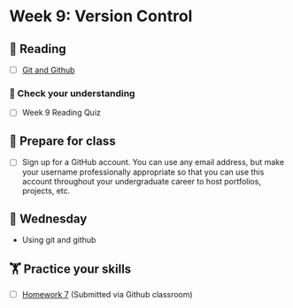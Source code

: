 # Week 9: Version Control
  
## 📖 Reading

  - [ ] [Git and Github](https://srvanderplas.github.io/stat-computing-r-python/part-tools/05-git-and-github.html)

### 🎯 Check your understanding

- [ ] Week 9 Reading Quiz

## 🥣 Prepare for class

- [ ] Sign up for a GitHub account. You can use any email address, but make your username professionally appropriate so that you can use this account throughout your undergraduate career to host portfolios, projects, etc.

## 🐪 Wednesday

- Using git and github

##  🏋️ Practice your skills

- [ ] [Homework 7](../homework/07-github.qmd) (Submitted via Github classroom)

